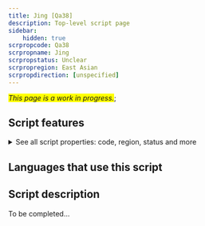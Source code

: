 ```yaml
---
title: Jing [Qa38]
description: Top-level script page
sidebar:
    hidden: true
scrpropcode: Qa38
scrpropname: Jing
scrpropstatus: Unclear
scrpropregion: East Asian
scrpropdirection: [unspecified]
---
```


<span style='background-color:yellow'>_This page is a work in progress._</span>;


## Script features

<details>
<summary> See all script properties: code, region, status and more</summary>
<ScriptInfo />
</details>

## Languages that use this script

<WsList script='Qa38' wsMax='5' />

## Script description

To be completed...

